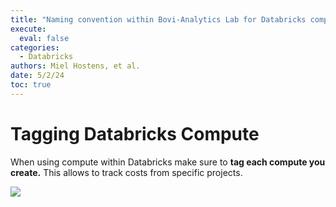 ```yaml
---
title: "Naming convention within Bovi-Analytics Lab for Databricks compute"
execute:
  eval: false
categories:
  - Databricks
authors: Miel Hostens, et al.
date: 5/2/24
toc: true
---
```


# Tagging Databricks Compute

When using compute within Databricks make sure to **tag each compute you create.** This allows to track costs from specific projects.

![](images/clipboard-2689299655.png)
